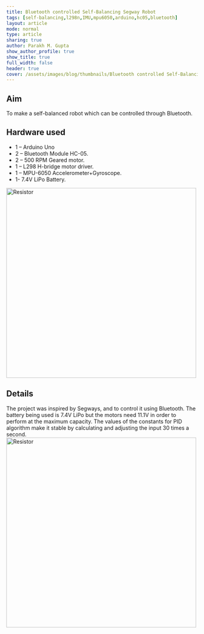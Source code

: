 ```yaml
---
title: Bluetooth controlled Self-Balancing Segway Robot
tags: [self-balancing,l298n,IMU,mpu6050,arduino,hc05,bluetooth]
layout: article
mode: normal
type: article
sharing: true
author: Parakh M. Gupta
show_author_profile: true
show_title: true
full_width: false
header: true
cover: /assets/images/blog/thumbnails/Bluetooth controlled Self-Balancing Segway Robot.png
---
```


## Aim
To make a self-balanced robot which can be controlled through Bluetooth.

## Hardware used
- 1 – Arduino Uno
- 2 – Bluetooth Module HC-05.
- 2 – 500 RPM Geared motor.
- 1 – L298 H-bridge motor driver.
- 1 – MPU-6050 Accelerometer+Gyroscope.
- 1- 7.4V LiPo Battery.
<Image src="/assets/images/blog/bluetooth-self-balancing/2.png" alt="Resistor" width='500' height='500'>

## Details
The project was inspired by Segways, and to control it using Bluetooth. The battery being used is 7.4V LiPo but the motors need 11.1V in order to perform at the maximum capacity. The values of the constants for PID algorithm make it stable by calculating and adjusting the input 30 times a second.
<Image src="/assets/images/blog/bluetooth-self-balancing/1.png" alt="Resistor" width='500' height='500'>

<EmbedItem url='https://www.youtube.com/embed/_0YfaQifOyI' />
